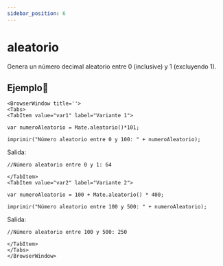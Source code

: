 ```yaml
---
sidebar_position: 6
---
```



# aleatorio
Genera un número decimal aleatorio entre 0 (inclusive) y 1 (excluyendo 1).

## Ejemplo📝

```mdx-code-block
<BrowserWindow title=''>
<Tabs>
<TabItem value="var1" label="Variante 1">
```

```dummy
var numeroAleatorio = Mate.aleatorio()*101;

imprimir("Número aleatorio entre 0 y 100: " + numeroAleatorio);
```
Salida:

```dummy
//Número aleatorio entre 0 y 1: 64
```

```mdx-code-block
</TabItem>
<TabItem value="var2" label="Variante 2">
```
```dummy
var numeroAleatorio = 100 + Mate.aleatorio() * 400;

imprimir("Número aleatorio entre 100 y 500: " + numeroAleatorio);
```
Salida:
```dummy
//Número aleatorio entre 100 y 500: 250
```

```mdx-code-block
</TabItem>
</Tabs>
</BrowserWindow>
```
